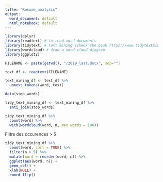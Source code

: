 ---
title: "Resume_analysis"
output:
  word_document: default
  html_notebook: default
---

```{R, echo=FALSE, message=FALSE, warning=FALSE}
library(dplyr)
library(readtext) # to read word documents
library(tidytext) # text mining (check the book https://www.tidytextmining.com/sentiment.html)
library(wordcloud) # draw a word cloud diagram
library(ggplot2)
```

```{R}
FILENAME <- paste(getwd(), "/2019_last.docx", sep="")
```

```{R, echo=FALSE}
text_df <- readtext(FILENAME)
```

```{R, echo=FALSE}
text_mining_df <- text_df %>%
  unnest_tokens(word, text)
```

```{R, echo=FALSE}
data(stop_words)

tidy_text_mining_df <- text_mining_df %>%
  anti_join(stop_words)
```

```{R, echo=FALSE}
tidy_text_mining_df %>%
  count(word) %>%
  with(wordcloud(word, n, max.words = 100))
```

Filtre des occurences > 5

```{R, echo=FALSE}
tidy_text_mining_df %>%
  count(word, sort = TRUE) %>%
  filter(n > 5) %>%
  mutate(word = reorder(word, n)) %>%
  ggplot(aes(word, n)) +
  geom_col() +
  xlab(NULL) +
  coord_flip()
```